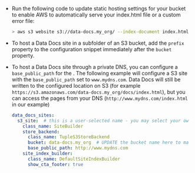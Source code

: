 
- Run the following code to update static hosting settings for your bucket to enable AWS to automatically serve your index.html file or a custom error file:

  ```bash
  > aws s3 website s3://data-docs.my_org/ --index-document index.html
  ```


- To host a Data Docs site in a subfolder of an S3 bucket, add the ``prefix`` property to the configuration snippet immediately after the ``bucket`` property.

- To host a Data Docs site through a private DNS, you can configure a ``base_public_path`` for the <TechnicalTag relative="../../../../" tag="data_docs_store" text="Data Docs Store" />.  The following example will configure a S3 site with the ``base_public_path`` set to ``www.mydns.com``.  Data Docs will still be written to the configured location on S3 (for example ``https://s3.amazonaws.com/data-docs.my_org/docs/index.html``), but you can access the pages from your DNS (``http://www.mydns.com/index.html`` in our example)

  ```yaml
  data_docs_sites:
    s3_site:  # this is a user-selected name - you may select your own
      class_name: SiteBuilder
      store_backend:
        class_name: TupleS3StoreBackend
        bucket: data-docs.my_org  # UPDATE the bucket name here to match the bucket you configured above.
        base_public_path: http://www.mydns.com
      site_index_builder:
        class_name: DefaultSiteIndexBuilder
        show_cta_footer: true
   ```

